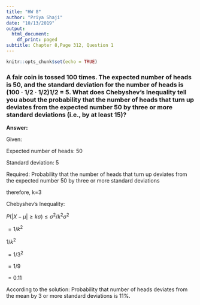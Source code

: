```yaml
---
title: "HW 8"
author: "Priya Shaji"
date: "10/13/2019"
output:
  html_document:
    df_print: paged
subtitle: Chapter 8,Page 312, Question 1
---
```


```r
knitr::opts_chunk$set(echo = TRUE)
```

### A fair coin is tossed 100 times. The expected number of heads is 50, and the standard deviation for the number of heads is (100 · 1/2 · 1/2)1/2 = 5. What does Chebyshev’s Inequality tell you about the probability that the number of heads that turn up deviates from the expected number 50 by three or more standard deviations (i.e., by at least 15)?

<strong>Answer:</strong>

Given: 

Expected number of heads: 50

Standard deviation: 5

Required: Probability that the number of heads that turn up deviates from the expected number 50 by three or more standard deviations

therefore, k=3

Chebyshev’s Inequality:

$P(|X−μ|≥kσ)≤σ^2/k^2σ^2$

$=1/k^2$

$1/k^2$

$=1/3^2$

$=1/9$

$=0.11$


According to the solution: Probability that number of heads deviates from the mean by 3 or more standard deviations is 11%.





